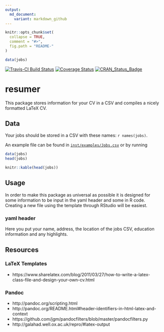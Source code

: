 ```yaml
---
output:
  md_document:
    variant: markdown_github
---
```


<!-- README.md is generated from README.Rmd. Please edit that file -->

```r
knitr::opts_chunk$set(
  collapse = TRUE,
  comment = "#>",
  fig.path = "README-"
)
```
```r
data(jobs)
```

[![Travis-CI Build Status](https://travis-ci.org/jaredlander/resumer.svg?branch=master)](https://travis-ci.org/jaredlander/resumer)
[![Coverage Status](https://img.shields.io/codecov/c/github/jaredlander/resumer/master.svg)](https://codecov.io/github/jaredlander/resumer?branch=master)
[![CRAN_Status_Badge](http://www.r-pkg.org/badges/version/resumer)](http://cran.r-project.org/package=resumer)

# resumer

This package stores information for your CV in a CSV and compiles a nicely formatted LaTeX CV.

## Data
Your jobs should be stored in a CSV with these names:  `r names(jobs)`.

An example file can be found in [`inst/examples/Jobs.csv`](https://github.com/jaredlander/resumer/blob/master/inst/examples/Jobs.csv) or by running

```r
data(jobs)
head(jobs)
```

```r
knitr::kable(head(jobs))
```



## Usage
In order to make this package as universal as possible it is designed for some information to be input in the yaml header and some in R code.  Creating a new file using the template through RStudio will be easiest.

### yaml header
Here you put your name, address, the location of the jobs CSV, education information and any highlights.

## Resources

### LaTeX Templates
- https://www.sharelatex.com/blog/2011/03/27/how-to-write-a-latex-class-file-and-design-your-own-cv.html

### Pandoc
- http://pandoc.org/scripting.html
- http://pandoc.org/README.html#header-identifiers-in-html-latex-and-context
- https://github.com/jgm/pandocfilters/blob/master/pandocfilters.py
- http://galahad.well.ox.ac.uk/repro/#latex-output
